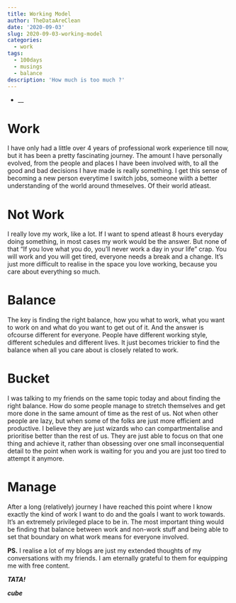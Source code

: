 ```yaml
---
title: Working Model
author: TheDataAreClean
date: '2020-09-03'
slug: 2020-09-03-working-model
categories:
  - work
tags:
  - 100days
  - musings
  - balance
description: 'How much is too much ?'
---
```


* __

# Work
I have only had a little over 4 years of professional work experience till now, but it has been a pretty fascinating journey. The amount I have personally evolved, from the people and places I have been involved with, to all the good and bad decisions I have made is really something. I get this sense of becoming a new person everytime I switch jobs, someone wiith a better understanding of the world around thmeselves. Of their world atleast. 

# Not Work
I really love my work, like a lot. If I want to spend atleast 8 hours everyday doing something, in most cases my work would be the answer. But none of that "If you love what you do, you'll never work a day in your life" crap. You will work and you will get tired, everyone needs a break and a change. It's just more difficult to realise in the space you love working, because you care about everything so much.

# Balance
The key is finding the right balance, how you what to work, what you want to work on and what do you want to get out of it. And the answer is ofcourse different for everyone. People have different working style, different schedules and different lives. It just becomes trickier to find the balance when all you care about is closely related to work.

# Bucket
I was talking to my friends on the same topic today and about finding the right balance. How do some people manage to stretch themselves and get more done in the same amount of time as the rest of us. Not when other people are lazy, but when some of the folks are just more efficient and productive. I believe they are just wizards who can compartmentalise and prioritise better than the rest of us. They are just able to focus on that one thing and achieve it, rather than obsessing over one small inconsequential detail to the point when work is waiting for you and you are just too tired to attempt it anymore.

# Manage
After a long (relatively) journey I have reached this point where I know exactly the kind of work I want to do and the goals I want to work towards. It's an extremely privileged place to be in. The most important thing would be finding that balance between work and non-work stuff and being able to set that boundary on what work means for everyone involved.

**PS.** I realise a lot of my blogs are just my extended thoughts of my conversations with my friends. I am eternally grateful to them for equipping me with free content. 

**_TATA!_**

**_cube_**
